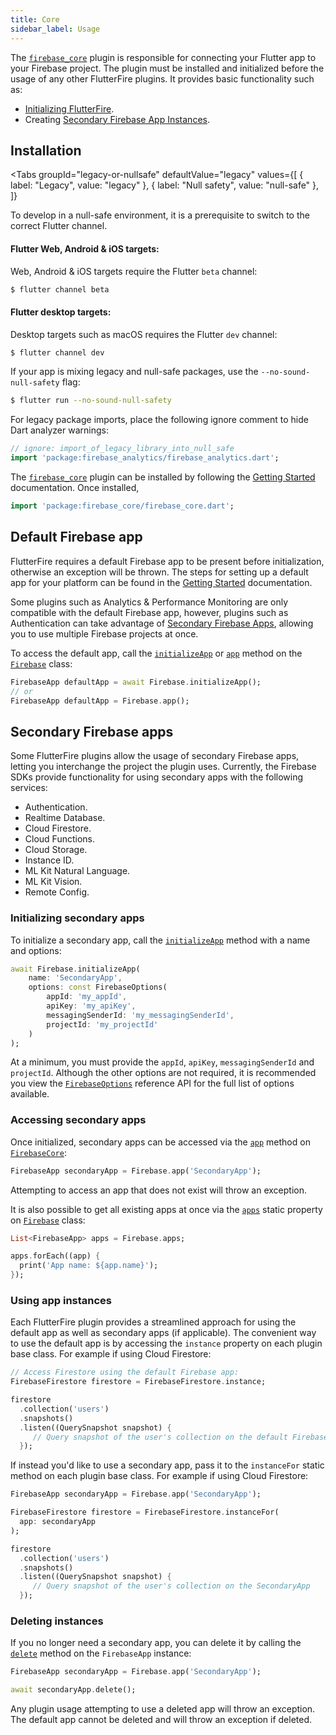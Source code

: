 ```yaml
---
title: Core
sidebar_label: Usage
---
```


The [`firebase_core`](!firebase_core) plugin is responsible for connecting your Flutter app to your Firebase project. The plugin must be
installed and initialized before the usage of any other FlutterFire plugins. It provides basic functionality such
as:

- [Initializing FlutterFire](../overview.mdx#initializing-flutterfire).
- Creating [Secondary Firebase App Instances](#secondary-firebase-apps).

## Installation

<Tabs
groupId="legacy-or-nullsafe"
defaultValue="legacy"
values={[
    { label: "Legacy", value: "legacy" },
    { label: "Null safety", value: "null-safe" },
]}
>
<TabItem value="legacy">
</TabItem>
<TabItem value="null-safe">

To develop in a null-safe environment, it is a prerequisite to switch to the correct Flutter channel.

#### Flutter Web, Android & iOS targets:

Web, Android & iOS targets require the Flutter `beta` channel:

```bash
$ flutter channel beta
```

#### Flutter desktop targets:

Desktop targets such as macOS requires  the Flutter `dev` channel:

```bash
$ flutter channel dev
```

If your app is mixing legacy and null-safe packages, use the `--no-sound-null-safety` flag:
```bash
$ flutter run --no-sound-null-safety
```

For legacy package imports, place the following ignore comment to hide Dart analyzer warnings:

```dart
// ignore: import_of_legacy_library_into_null_safe
import 'package:firebase_analytics/firebase_analytics.dart';
```

</TabItem>
</Tabs>

The [`firebase_core`](!firebase_core) plugin can be installed by following the [Getting Started](../overview.mdx) documentation. Once installed,

```dart
import 'package:firebase_core/firebase_core.dart';
```

## Default Firebase app

FlutterFire requires a default Firebase app to be present before initialization, otherwise an exception will be thrown.
The steps for setting up a default app for your platform can be found in the [Getting Started](../overview.mdx) documentation.

Some plugins such as Analytics & Performance Monitoring are only compatible with the default Firebase app, however,
plugins such as Authentication can take advantage of [Secondary Firebase Apps](#secondary-firebase-apps),
allowing you to use multiple Firebase projects at once.

To access the default app, call the [`initializeApp`](!firebase_core.initializeApp) or [`app`](!firebase_core.app) method on the [`Firebase`](!firebase_core) class:

```dart
FirebaseApp defaultApp = await Firebase.initializeApp();
// or
FirebaseApp defaultApp = Firebase.app();
```

## Secondary Firebase apps

Some FlutterFire plugins allow the usage of secondary Firebase apps, letting you interchange the project the
plugin uses. Currently, the Firebase SDKs provide functionality for using secondary apps with the following services:

- Authentication.
- Realtime Database.
- Cloud Firestore.
- Cloud Functions.
- Cloud Storage.
- Instance ID.
- ML Kit Natural Language.
- ML Kit Vision.
- Remote Config.

### Initializing secondary apps

To initialize a secondary app, call the [`initializeApp`](!firebase_core.Firebase.initializeApp) method with a name and options:

```dart
await Firebase.initializeApp(
    name: 'SecondaryApp',
    options: const FirebaseOptions(
        appId: 'my_appId',
        apiKey: 'my_apiKey',
        messagingSenderId: 'my_messagingSenderId',
        projectId: 'my_projectId'
    )
);
```

At a minimum, you must provide the `appId`, `apiKey`, `messagingSenderId` and `projectId`. Although the other options
are not required, it is recommended you view the [`FirebaseOptions`](!firebase_core_platform_interface.FirebaseOptions) reference API for the full list of options available.

### Accessing secondary apps

Once initialized, secondary apps can be accessed via the [`app`](!firebase_core.FirebaseApp) method on [`FirebaseCore`](!firebase_core):

```dart
FirebaseApp secondaryApp = Firebase.app('SecondaryApp');
```

Attempting to access an app that does not exist will throw an exception.

It is also possible to get all existing apps at once via the [`apps`](!firebase_core.Firebase.apps) static property on [`Firebase`](!firebase_core.Firebase) class:

```dart
List<FirebaseApp> apps = Firebase.apps;

apps.forEach((app) {
  print('App name: ${app.name}');
});
```

### Using app instances

Each FlutterFire plugin provides a streamlined approach for using the default app as well as secondary apps (if applicable).
The convenient way to use the default app is by accessing the `instance` property on each plugin base class. For example
if using Cloud Firestore:

```dart
// Access Firestore using the default Firebase app:
FirebaseFirestore firestore = FirebaseFirestore.instance;

firestore
  .collection('users')
  .snapshots()
  .listen((QuerySnapshot snapshot) {
     // Query snapshot of the user's collection on the default Firebase app
  });
```

If instead you'd like to use a secondary app, pass it to the `instanceFor` static method on each plugin base class. For
example if using Cloud Firestore:

```dart
FirebaseApp secondaryApp = Firebase.app('SecondaryApp');

FirebaseFirestore firestore = FirebaseFirestore.instanceFor(
  app: secondaryApp
);

firestore
  .collection('users')
  .snapshots()
  .listen((QuerySnapshot snapshot) {
     // Query snapshot of the user's collection on the SecondaryApp
  });
```

### Deleting instances

If you no longer need a secondary app, you can delete it by calling the [`delete`](!firebase_core.FirebaseApp.delete) method on the `FirebaseApp` instance:

```dart
FirebaseApp secondaryApp = Firebase.app('SecondaryApp');

await secondaryApp.delete();
```

Any plugin usage attempting to use a deleted app will throw an exception. The default app cannot be deleted and will
throw an exception if deleted.

